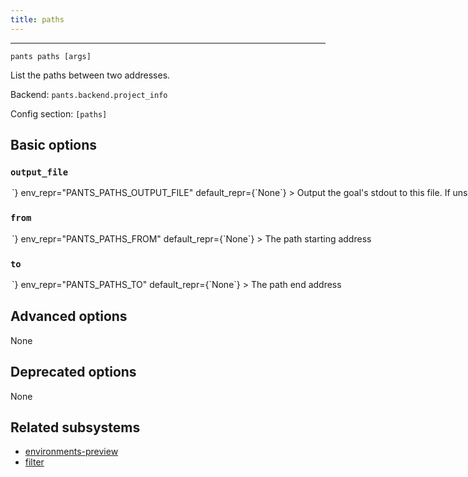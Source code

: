 ```yaml
---
title: paths
---
```



---

```
pants paths [args]
```

List the paths between two addresses.

Backend: <span className="color--primary">`pants.backend.project_info`</span>

Config section: <span className="color--primary">`[paths]`</span>

<span className={styles.options}>

## Basic options

### `output_file`

<Option
  cli_repr={`--paths-output-file=<path>`}
  env_repr="PANTS_PATHS_OUTPUT_FILE"
  default_repr={`None`}
>
  Output the goal&#x27;s stdout to this file. If unspecified, outputs to stdout.
</Option>

### `from`

<Option
  cli_repr={`--paths-from=<str>`}
  env_repr="PANTS_PATHS_FROM"
  default_repr={`None`}
>
  The path starting address
</Option>

### `to`

<Option
  cli_repr={`--paths-to=<str>`}
  env_repr="PANTS_PATHS_TO"
  default_repr={`None`}
>
  The path end address
</Option>

## Advanced options

None

## Deprecated options

None

## Related subsystems

- [environments-preview](../subsystems/environments-preview.mdx)
- [filter](../subsystems/filter.mdx)

</span>

